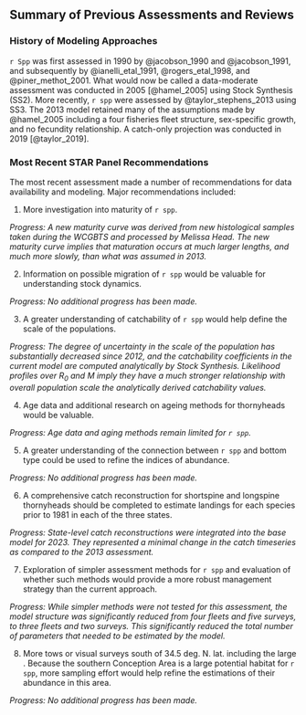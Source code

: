## Summary of Previous Assessments and Reviews


### History of Modeling Approaches
`r Spp` was first assessed in 1990 by @jacobson_1990 and @jacobson_1991, and subsequently by @ianelli_etal_1991, @rogers_etal_1998, and @piner_methot_2001. What would now be called a data-moderate assessment was conducted in 2005 [@hamel_2005] using Stock Synthesis (SS2). More recently, `r spp` were assessed by @taylor_stephens_2013 using SS3. The 2013 model retained many of the assumptions made by @hamel_2005 including a four fisheries fleet structure, sex-specific growth, and no fecundity relationship. A catch-only projection was conducted in 2019 [@taylor_2019].


### Most Recent STAR Panel Recommendations
The most recent assessment made a number of recommendations for data availability and modeling. Major recommendations included:

1. More investigation into maturity of `r spp`.

*Progress: A new maturity curve was derived from new histological samples taken during the WCGBTS and processed by Melissa Head. The new maturity curve implies that maturation occurs at much larger lengths, and much more slowly, than what was assumed in 2013.*

2. Information on possible migration of `r spp` would be valuable for understanding stock dynamics. 

*Progress: No additional progress has been made.*

3. A greater understanding of catchability of `r spp` would help define the scale of the populations.

*Progress: The degree of uncertainty in the scale of the population has substantially decreased since 2012, and the catchability coefficients in the current model are computed analytically by Stock Synthesis. Likelihood profiles over $R_0$ and $M$ imply they have a much stronger relationship with overall population scale the analytically derived catchability values.*

4. Age data and additional research on ageing methods for thornyheads would be valuable.

*Progress: Age data and aging methods remain limited for `r spp`.*

5. A greater understanding of the connection between `r spp` and bottom type could be used to refine the indices of abundance. 

*Progress: No additional progress has been made.*

6. A comprehensive catch reconstruction for shortspine and longspine thornyheads should be completed to estimate landings for each species prior to 1981 in each of the three states.

*Progress: State-level catch reconstructions were integrated into the base model for 2023. They represented a minimal change in the catch timeseries as compared to the 2013 assessment.*

7. Exploration of simpler assessment methods for `r spp` and evaluation of whether such methods would provide a more robust management strategy than the current approach. 

*Progress: While simpler methods were not tested for this assessment, the model structure was significantly reduced from four fleets and five surveys, to three fleets and two surveys. This significantly reduced the total number of parameters that needed to be estimated by the model.*

8. More tows or visual surveys south of 34.5 deg. N. lat. including the large \gls{cca}. Because the southern Conception Area is a large potential habitat for `r spp`, more sampling effort would help refine the estimations of their abundance in this area.

*Progress: No additional progress has been made.*

